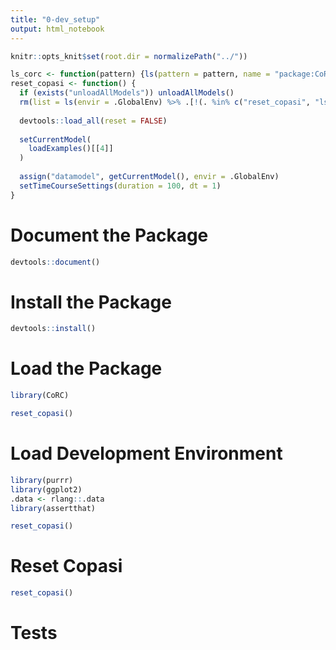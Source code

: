 ```yaml
---
title: "0-dev_setup"
output: html_notebook
---
```


```r
knitr::opts_knit$set(root.dir = normalizePath("../"))

ls_corc <- function(pattern) {ls(pattern = pattern, name = "package:CoRC", all.names = TRUE)}
reset_copasi <- function() {
  if (exists("unloadAllModels")) unloadAllModels()
  rm(list = ls(envir = .GlobalEnv) %>% .[!(. %in% c("reset_copasi", "ls_corc"))], envir = .GlobalEnv)
  
  devtools::load_all(reset = FALSE)
  
  setCurrentModel(
    loadExamples()[[4]]
  )
  
  assign("datamodel", getCurrentModel(), envir = .GlobalEnv)
  setTimeCourseSettings(duration = 100, dt = 1)
}
```

# Document the Package

```r
devtools::document()
```

# Install the Package

```r
devtools::install()
```

# Load the Package

```r
library(CoRC)

reset_copasi()
```

# Load Development Environment

```r
library(purrr)
library(ggplot2)
.data <- rlang::.data
library(assertthat)

reset_copasi()
```

# Reset Copasi

```r
reset_copasi()
```

# Tests

```r

```
